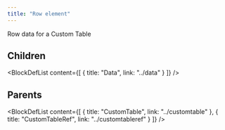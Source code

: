 ```yaml
---
title: "Row element"
---
```



Row data for a Custom Table

## Children

<BlockDefList content={[
    {
      title: "Data",
      link: "../data"
    }
  ]}
/>

## Parents

<BlockDefList content={[
    {
      title: "CustomTable",
      link: "../customtable"
    },
    {
      title: "CustomTableRef",
      link: "../customtableref"
    }
  ]}
/>